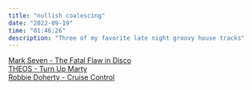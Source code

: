 ```yaml
---
title: "nullish coalescing"
date: "2022-09-19"
time: "01:46:26"
description: "Three of my favorite late night groovy house tracks"
---
```


[Mark Seven - The Fatal Flaw in Disco](https://www.youtube.com/watch?v=kTceKJBg6Zg)  
[THEOS - Turn Up Marty](https://open.spotify.com/track/2lJhqT2kqzWoQvOY3aAakg?si=5875534ead63491c)  
[Robbie Doherty - Cruise Control](https://open.spotify.com/track/2c8xqfNISeCfBUWMxjq0Gp?si=5e39a69f19d64098)
